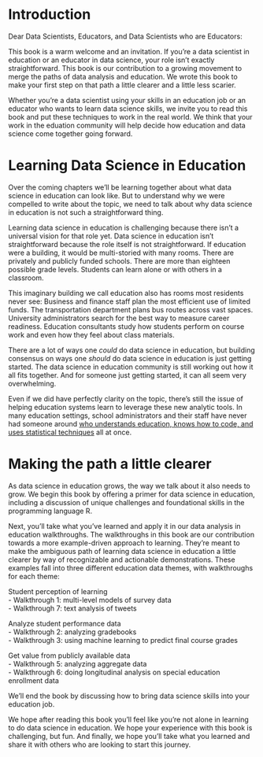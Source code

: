 # Introduction 

Dear Data Scientists, Educators, and Data Scientists who are Educators: 

This book is a warm welcome and an invitation. If you're a data scientist in education or an educator in data science, your role isn't exactly straightforward. This book is our contribution to a growing movement to merge the paths of data analysis and education. We wrote this book to make your first step on that path a little clearer and a little less scarier. 

Whether you're a data scientist using your skills in an education job or an educator who wants to learn data science skills, we invite you to read this book and put these techniques to work in the real world. We think that your work in the eduation community will help decide how education and data science come together going forward. 

# Learning Data Science in Education 

Over the coming chapters we'll be learning together about what data science in education can look like. But to understand why we were compelled to write about the topic, we need to talk about why data science in education is not such a straightforward thing. 

Learning data science in education is challenging because there isn't a universal vision for that role yet. Data science in education isn't straightforward because the role itself is not straightforward. If education were a building, it would be multi-storied with many rooms. There are privately and publicly funded schools. There are more than eighteen possible grade levels. Students can learn alone or with others in a classroom. 

This imaginary building we call education also has rooms most residents never see: Business and finance staff plan the most efficient use of limited funds. The transportation department plans bus routes across vast spaces. University administrators search for the best way to measure career readiness. Education consultants study how students perform on course work and even how they feel about class materials. 

There are a lot of ways one *could* do data science in education, but building consensus on ways one *should* do data science in education is just getting started. The data science in education community is still working out how it all fits together. And for someone just getting started, it can all seem very overwhelming. 

Even if we did have perfectly clarity on the topic, there's still the issue of helping education systems learn to leverage these new analytic tools. In many education settings, school administrators and their staff have never had someone around [who understands education, knows how to code, and uses statistical techniques](http://drewconway.com/zia/2013/3/26/the-data-science-venn-diagram) all at once. 

# Making the path a little clearer

As data science in education grows, the way we talk about it also needs to grow. We begin this book by offering a primer for data science in education, including a discussion of unique challenges and foundational skills in the programming language R. 

Next, you'll take what you've learned and apply it in our data analysis in education walkthroughs. The walkthroughs in this book are our contribution towards a more example-driven approach to learning. They're meant to make the ambiguous path of learning data science in education a little clearer by way of recognizable and actionable demonstrations. These examples fall into three different education data themes, with walkthroughs for each theme:

Student perception of learning  
 - Walkthrough 1: multi-level models of survey data  
 - Walkthrough 7: text analysis of tweets  

Analyze student performance data  
 - Walkthrough 2: analyzing gradebooks  
 - Walkthrough 3: using machine learning to predict final course grades

Get value from publicly available data  
 - Walkthrough 5: analyzing aggregate data  
 - Walkthrough 6: doing longitudinal analysis on special education enrollment data 

We'll end the book by discussing how to bring data science skills into your education job.

We hope after reading this book you'll feel like you're not alone in learning to do data science in education. We hope your experience with this book is challenging, but fun. And finally, we hope you'll take what you learned and share it with others who are looking to start this journey.